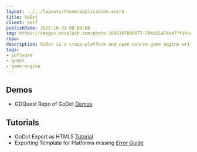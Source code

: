 ```yaml
---
layout: ../../layouts/theme/application.astro
title: GoDot
client: Self
publishDate: 2022-10-31 00:00:00
img: https://images.unsplash.com/photo-1605347086577-706b21474ed7?fit=crop&w=1400&h=700&q=75
repo:
description: GoDot is a cross-platform and open source game engine written in GDScript, C# and C++.
tags:
- software
- godot
- game-engine
---
```


## Demos

- GDQuest Repo of GoDot [Demos](https://github.com/GDQuest/godot-demos)

## Tutorials

- GoDot Export as HTML5 [Tutorial](https://docs.godotengine.org/en/stable/tutorials/export/exporting_for_web.html)
- Exporting Template for Platforms missing [Error Guide](https://godotengine.org/qa/65015/export-templates-for-this-platform-are-missing)
